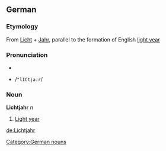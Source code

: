 ==German==
===Etymology===
From [[Licht]] + [[Jahr]], parallel to the formation of English [[light year]]

===Pronunciation===
*{{IPA|/ˈlɪçtjaːr/}}
*{{SAMPA}} /<tt>"lICtja:r</tt>/

===Noun===
'''Lichtjahr''' ''n''
#[[light year|Light year]]

{{de-decl-noun|Lichtjahr|Lichtjahre|Lichtjahrs]], [[Lichtjahres|Lichtjahre|Lichtjahr|Lichtjahren|Lichtjahr|Lichjahre}}

[[Category:German nouns]]

[[de:Lichtjahr]]